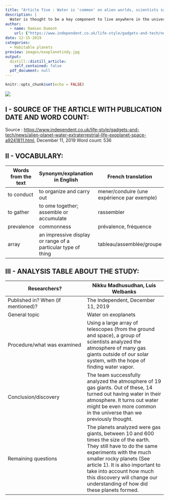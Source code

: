 ```yaml
---
title: "Article five : Water is 'common' on alien worlds, scientists say in finding that could transform search for extraterrestrial life"
description: |
  Water is thought to be a key component to live anywhere in the universe.
author:
  - name: Damien Dumont
    url: {"https://www.independent.co.uk/life-style/gadgets-and-tech/news/alien-planet-water-extraterrestrial-life-exoplanet-space-a9241811.html"}
date: 12-15-2019
categories:
  - Habitable planets
preview: images/exoplanetindy.jpg
output:
  distill::distill_article:
    self_contained: false
  pdf_document: null
---
```


```r
knitr::opts_chunk$set(echo = FALSE)
```

![](images/exoplanetindy.jpg)

## I - SOURCE OF THE ARTICLE WITH PUBLICATION DATE AND WORD COUNT:

Source : <https://www.independent.co.uk/life-style/gadgets-and-tech/news/alien-planet-water-extraterrestrial-life-exoplanet-space-a9241811.html>, December 11, 2019
Word count: 536

## II - VOCABULARY:

| Words from the text | Synonym/explanation in English | French translation |
|--|--|--|
|to conduct|to organize and carry out | mener/conduire (une expérience par exemple)|
|to gather| to ome together; assemble or accumulate | rassembler |
|prevalence| commonness | prévalence, fréquence|
|array|an impressive display or range of a particular type of thing| tableau/assemblée/groupe|

## III - ANALYSIS TABLE ABOUT THE STUDY:

| Researchers? | Nikku Madhusudhan, Luis Welbanks |
|-|-|
| Published in? When (if mentioned)? | The Independent, December 11, 2019 |
| General topic | Water on exoplanets |
| Procedure/what was examined | Using a large array of telescopes (from the ground and space), a group of scientists analyzed the atmosphere of many gas giants outside of our solar system, with the hope of finding water vapor.|
| Conclusion/discovery | The team successfully analyzed the atmosphere of 19 gas giants. Out of these, 14 turned out having water in their atmosphere. It turns out water might be even more common in the universe than we previously thought.  |
| Remaining questions | The planets analyzed were gas giants, between 10 and 600 times the size of the earth. They still have to do the same experiments with the much smaller rocky planets (See article 1). It is also important to take into account how much this discovery will change our understanding of how did these planets formed. |

